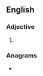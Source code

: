 ==English==

===Adjective===
{{head|en|adjective superlative form}}

# {{en-superlative of|drab}}

===Anagrams===
* {{anagrams|en|a=abbderst|drabbets}}